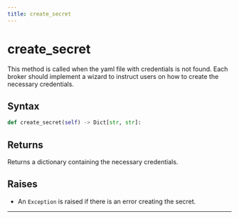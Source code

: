 ```yaml
---
title: create_secret
---
```


# create_secret

This method is called when the yaml file with credentials is not found. Each broker should implement a wizard to instruct users on how to create the necessary credentials.

## Syntax

<DocParameterTable params={[]} />

```python
def create_secret(self) -> Dict[str, str]:
```

## Returns

Returns a dictionary containing the necessary credentials.

## Raises
- An `Exception` is raised if there is an error creating the secret.
---

